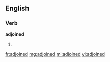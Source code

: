 ==English==

===Verb===
'''adjoined'''

# {{past of|[[adjoin]]}}

[[fr:adjoined]]
[[mg:adjoined]]
[[ml:adjoined]]
[[vi:adjoined]]